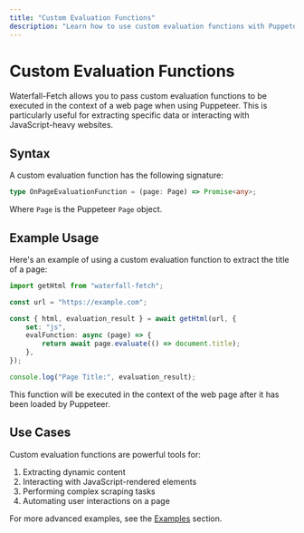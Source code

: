```yaml
---
title: "Custom Evaluation Functions"
description: "Learn how to use custom evaluation functions with Puppeteer"
---
```


# Custom Evaluation Functions

Waterfall-Fetch allows you to pass custom evaluation functions to be executed in the context of a web page when using Puppeteer. This is particularly useful for extracting specific data or interacting with JavaScript-heavy websites.

## Syntax

A custom evaluation function has the following signature:

```typescript
type OnPageEvaluationFunction = (page: Page) => Promise<any>;
```

Where `Page` is the Puppeteer `Page` object.

## Example Usage

Here's an example of using a custom evaluation function to extract the title of a page:

```typescript
import getHtml from "waterfall-fetch";

const url = "https://example.com";

const { html, evaluation_result } = await getHtml(url, {
	set: "js",
	evalFunction: async (page) => {
		return await page.evaluate(() => document.title);
	},
});

console.log("Page Title:", evaluation_result);
```

This function will be executed in the context of the web page after it has been loaded by Puppeteer.

## Use Cases

Custom evaluation functions are powerful tools for:

1. Extracting dynamic content
2. Interacting with JavaScript-rendered elements
3. Performing complex scraping tasks
4. Automating user interactions on a page

For more advanced examples, see the [Examples](/examples/custom-strategies) section.

